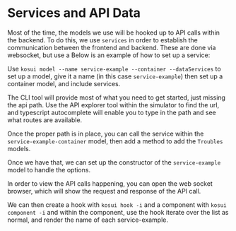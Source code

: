 
<Meta title="Foundations/8. Data services" />

# Services and API Data

Most of the time, the models we use will be hooked up to API calls within the backend. To do this, we use `services` in order to establish the communication between the frontend and backend. These are done via websocket, but use a Below is an example of how to set up a service:

Use `kosui model --name service-example --container --dataServices` to set up a model, give it a name (in this case `service-example`) then set up a container model, and include services.

The CLI tool will provide most of what you need to get started, just missing the api path. Use the API explorer tool within the simulator to find the url, and typescript autocomplete will enable you to type in the path and see what routes are available.

Once the proper path is in place, you can call the service within the `service-example-container` model, then add a method to add the `Troubles` models.

<Snippet name="initialize@service-example-container-model.ts" />

<Snippet name="update@service-example-container-model.ts" />

Once we have that, we can set up the constructor of the `service-example` model to handle the options.

In order to view the API calls happening, you can open the web socket browser, which will show the request and response of the API call.

<Snippet name="ServiceExampleConstructor@service-example-model.ts" />

We can then create a hook with `kosui hook -i` and a component with `kosui component -i` and within the component, use the hook iterate over the list as normal, and render the name of each service-example.

<Snippet name="ServiceExample@service-example.tsx" />

<Canvas of={ServiceExampleStory} />
